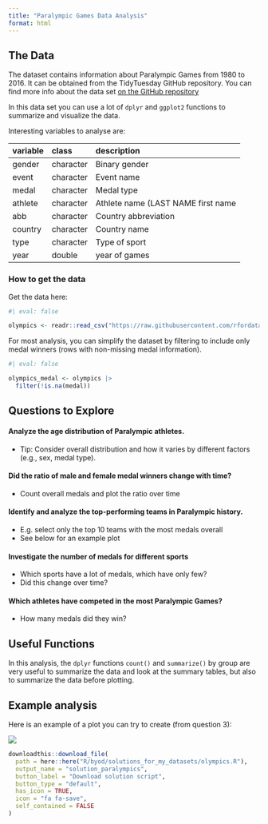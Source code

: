 ```yaml
---
title: "Paralympic Games Data Analysis"
format: html
---
```


## The Data

The dataset contains information about Paralympic Games from 1980 to 2016. It can be obtained from the TidyTuesday GitHub repository. You can find more info about the data set 
[on the GitHub repository](https://github.com/rfordatascience/tidytuesday/edit/master/data/2021/2021-08-03/readme.md)

In this data set you can use a lot of `dplyr` and `ggplot2` functions to summarize and
visualize the data.

Interesting variables to analyse are:

|variable |class     |description |
|:--------|:---------|:-----------|
|gender   |character | Binary gender |
|event    |character | Event name |
|medal    |character | Medal type |
|athlete  |character | Athlete name (LAST NAME first name|
|abb      |character | Country abbreviation |
|country  |character | Country name |
|type     |character | Type of sport |
|year     |double    | year of games |

### How to get the data

Get the data here:

```r
#| eval: false

olympics <- readr::read_csv("https://raw.githubusercontent.com/rfordatascience/tidytuesday/master/data/2021/2021-07-27/olympics.csv")
```

For most analysis, you can simplify the dataset by filtering to include only medal winners (rows with non-missing medal information).

```r
#| eval: false

olympics_medal <- olympics |>
  filter(!is.na(medal))
```

## Questions to Explore

#### Analyze the age distribution of Paralympic athletes.
   - Tip: Consider overall distribution and how it varies by different factors (e.g., sex, medal type).

#### Did the ratio of male and female medal winners change with time?
  - Count overall medals and plot the ratio over time

#### Identify and analyze the top-performing teams in Paralympic history.
   - E.g. select only the top 10 teams with the most medals overall
   - See below for an example plot

#### Investigate the number of medals for different sports
   - Which sports have a lot of medals, which have only few?
   - Did this change over time?
  
#### Which athletes have competed in the most Paralympic Games?
   - How many medals did they win?

## Useful Functions

In this analysis, the `dplyr` functions `count()` and `summarize()` by group are very
useful to summarize the data and look at the summary tables, but also to summarize 
the data before plotting.

## Example analysis

Here is an example of a plot you can try to create (from question 3):

![](img/top_medals.png)

```r
downloadthis::download_file(
  path = here::here("R/byod/solutions_for_my_datasets/olympics.R"),
  output_name = "solution_paralympics",
  button_label = "Download solution script",
  button_type = "default",
  has_icon = TRUE,
  icon = "fa fa-save",
  self_contained = FALSE
)
```
